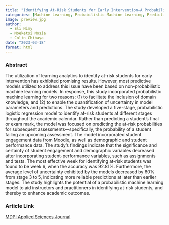 ```yaml
---
title: "Identifying At-Risk Students for Early Intervention—A Probabilistic Machine Learning Approach"
categories: [Machine Learning, Probabilistic Machine Learning, Predictive Analytics, At-risk Students, Early Intervention]
image: preview.jpg
author:
  - Eli Nimy
  - Moeketsi Mosia
  - Colin Chibaya
date: "2023-03-18"
format: html
---
```


### Abstract

The utilization of learning analytics to identify at-risk students for early intervention has exhibited promising results. However, most predictive models utilized to address this issue have been based on non-probabilistic machine learning models. In response, this study incorporated probabilistic machine learning for two reasons: (1) to facilitate the inclusion of domain knowledge, and (2) to enable the quantification of uncertainty in model parameters and predictions. The study developed a five-stage, probabilistic logistic regression model to identify at-risk students at different stages throughout the academic calendar. Rather than predicting a student’s final or exam mark, the model was focused on predicting the at-risk probabilities for subsequent assessments—specifically, the probability of a student failing an upcoming assessment. The model incorporated student engagement data from Moodle, as well as demographic and student performance data. The study’s findings indicate that the significance and certainty of student engagement and demographic variables decreased after incorporating student-performance variables, such as assignments and tests. The most effective week for identifying at-risk students was found to be week 6, when the accuracy was 92.81%. Furthermore, the average level of uncertainty exhibited by the models decreased by 60% from stage 3 to 5, indicating more reliable predictions at later than earlier stages. The study highlights the potential of a probabilistic machine learning model to aid instructors and practitioners in identifying at-risk students, and thereby to enhance academic outcomes.

### Article Link

[MDPI Applied Sciences Journal](https://www.mdpi.com/2076-3417/13/6/3869)
